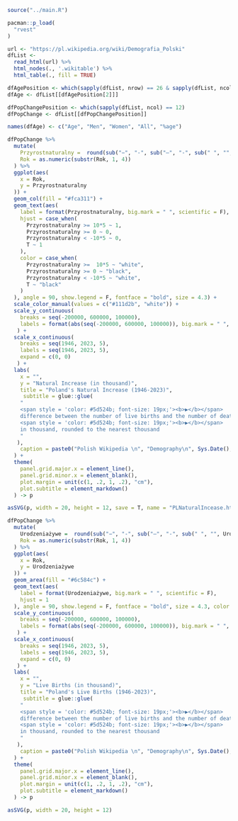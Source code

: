 
```r
source("../main.R")

pacman::p_load(
  "rvest"
)
```


```r
url <- "https://pl.wikipedia.org/wiki/Demografia_Polski"
dfList <- 
  read_html(url) %>%
  html_nodes(., '.wikitable') %>%
  html_table(., fill = TRUE)

dfAgePosition <- which(sapply(dfList, nrow) == 26 & sapply(dfList, ncol) == 5)
dfAge <- dfList[[dfAgePosition[2]]]

dfPopChangePosition <- which(sapply(dfList, ncol) == 12)
dfPopChange <- dfList[[dfPopChangePosition]]

names(dfAge) <- c("Age", "Men", "Women", "All", "%age")
```


```r

dfPopChange %>% 
  mutate(
    Przyrostnaturalny =  round(sub("−", "-", sub("–", "-", sub(" ", "", Przyrostnaturalny))) %>% as.numeric / 1000, 0),
    Rok = as.numeric(substr(Rok, 1, 4))
  ) %>%
  ggplot(aes(
    x = Rok,
    y = Przyrostnaturalny
  )) +
  geom_col(fill = "#fca311") +
  geom_text(aes(
    label = format(Przyrostnaturalny, big.mark = " ", scientific = F),
    hjust = case_when(
      Przyrostnaturalny >= 10*5 ~ 1,
      Przyrostnaturalny >= 0 ~ 0,
      Przyrostnaturalny < -10*5 ~ 0,
      T ~ 1
    ),
    color = case_when(
      Przyrostnaturalny >=  10*5 ~ "white",
      Przyrostnaturalny >= 0 ~ "black",
      Przyrostnaturalny < -10*5 ~ "white",
      T ~ "black"
    )
  ), angle = 90, show.legend = F, fontface = "bold", size = 4.3) +
  scale_color_manual(values = c("#111d2b", "white")) +
  scale_y_continuous(
    breaks = seq(-200000, 600000, 100000),
    labels = format(abs(seq(-200000, 600000, 100000)), big.mark = " ", scientific = F)
   ) +
  scale_x_continuous(
    breaks = seq(1946, 2023, 5),
    labels = seq(1946, 2023, 5),
    expand = c(0, 0)
   ) +
  labs(
    x = "",
    y = "Natural Increase (in thousand)",
    title = "Poland's Natural Increase (1946-2023)",
     subtitle = glue::glue(
    "
    <span style = 'color: #5d524b; font-size: 19px;'><b>▶</b></span> 
    difference between the number of live births and the number of deaths <br>
    <span style = 'color: #5d524b; font-size: 19px;'><b>▶</b></span> 
    in thousand, rounded to the nearest thousand
    "
   ),
    caption = paste0("Polish Wikipedia \n", "Demography\n", Sys.Date(), "\nMK"),
  ) +
  theme(
    panel.grid.major.x = element_line(),
    panel.grid.minor.x = element_blank(),
    plot.margin = unit(c(1, .2, 1, .2), "cm"),
    plot.subtitle = element_markdown()
  ) -> p

asSVG(p, width = 20, height = 12, save = T, name = "PLNaturalIncease.html")

```

```r
dfPopChange %>%
  mutate(
    Urodzeniażywe =  round(sub("−", "-", sub("–", "-", sub(" ", "", Urodzeniażywe))) %>% as.numeric / 1000, 0),
    Rok = as.numeric(substr(Rok, 1, 4))
  ) %>%
  ggplot(aes(
    x = Rok,
    y = Urodzeniażywe
  )) +
  geom_area(fill = "#6c584c") +
  geom_text(aes(
    label = format(Urodzeniażywe, big.mark = " ", scientific = F),
    hjust = 1
  ), angle = 90, show.legend = F, fontface = "bold", size = 4.3, color = "white") +
  scale_y_continuous(
    breaks = seq(-200000, 600000, 100000),
    labels = format(abs(seq(-200000, 600000, 100000)), big.mark = " ", scientific = F)
   ) +
  scale_x_continuous(
    breaks = seq(1946, 2023, 5),
    labels = seq(1946, 2023, 5),
    expand = c(0, 0)
   ) +
  labs(
    x = "",
    y = "Live Births (in thousand)",
    title = "Poland's Live Births (1946-2023)",
     subtitle = glue::glue(
    "
    <span style = 'color: #5d524b; font-size: 19px;'><b>▶</b></span> 
    difference between the number of live births and the number of deaths <br>
    <span style = 'color: #5d524b; font-size: 19px;'><b>▶</b></span> 
    in thousand, rounded to the nearest thousand
    "
   ),
    caption = paste0("Polish Wikipedia \n", "Demography\n", Sys.Date(), "\nMK"),
  ) +
  theme(
    panel.grid.major.x = element_line(),
    panel.grid.minor.x = element_blank(),
    plot.margin = unit(c(1, .2, 1, .2), "cm"),
    plot.subtitle = element_markdown()
  ) -> p

asSVG(p, width = 20, height = 12)
```

